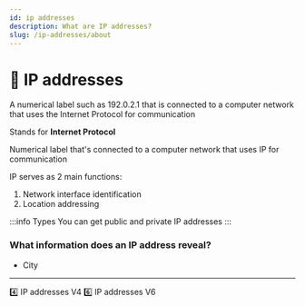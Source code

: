 ```yaml
---
id: ip addresses
description: What are IP addresses?
slug: /ip-addresses/about
---
```


# 📍 IP addresses


A numerical label such as 192.0.2.1 that is connected to a computer network that uses the Internet Protocol for communication

Stands for **Internet Protocol**

Numerical label that's connected to a computer network that uses IP for communication 

IP serves as 2 main functions:
1. Network interface identification
2. Location addressing

:::info Types
You can get public and private IP addresses
:::

### What information does an IP address reveal?
- City

---
<ReferenceLink href="ip-addresses/v4">4️⃣ IP addresses V4</ReferenceLink>
<ReferenceLink href="ip-addresses/v6">6️⃣ IP addresses V6</ReferenceLink>